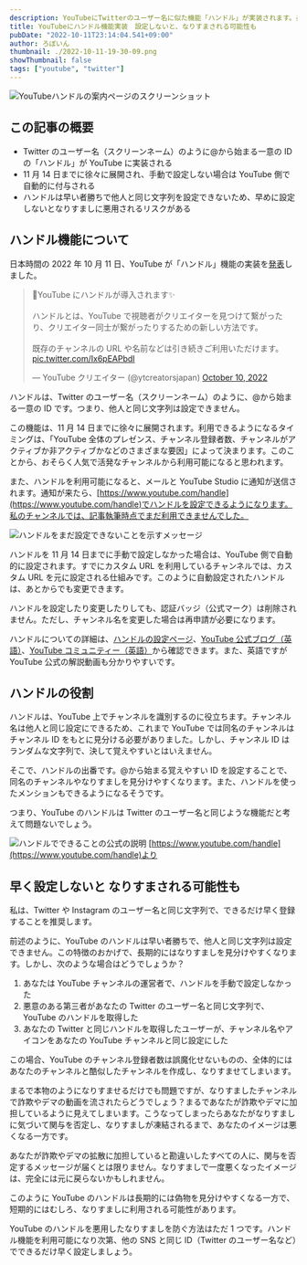 ```yaml
---
description: YouTubeにTwitterのユーザー名に似た機能「ハンドル」が実装されます。長期的にはなりすましを見分けやすくなる一方で、短期的にはなりすましに悪用されるリスクがあります。ハンドル機能を利用可能になり次第、すぐに設定することをオススメします。
title: YouTubeにハンドル機能実装　設定しないと、なりすまされる可能性も
pubDate: "2022-10-11T23:14:04.541+09:00"
author: ろぼいん
thumbnail: ./2022-10-11-19-30-09.png
showThumbnail: false
tags: ["youtube", "twitter"]
---
```



![YouTubeハンドルの案内ページのスクリーンショット](./2022-10-11-19-30-09.png)

## この記事の概要

- Twitter のユーザー名（スクリーンネーム）のように@から始まる一意の ID の「ハンドル」が YouTube に実装される
- 11 月 14 日までに徐々に展開され、手動で設定しない場合は YouTube 側で自動的に付与される
- ハンドルは早い者勝ちで他人と同じ文字列を設定できないため、早めに設定しないとなりすましに悪用されるリスクがある

## ハンドル機能について

日本時間の 2022 年 10 月 11 日、YouTube が「ハンドル」機能の実装を[発表](https://support.google.com/youtube/thread/183284252)しました。

<blockquote class="twitter-tweet" data-dnt="true" data-theme="dark"><p lang="ja" dir="ltr">📣YouTube にハンドルが導入されます✨<br/><br/>ハンドルとは、YouTube で視聴者がクリエイターを見つけて繋がったり、クリエイター同士が繋がったりするための新しい方法です。<br/><br/>既存のチャンネルの URL や名前などは引き続きご利用いただけます。 <a href="https://t.co/Ix6pEAPbdI">pic.twitter.com/Ix6pEAPbdI</a></p>&mdash; YouTube クリエイター (@ytcreatorsjapan) <a href="https://twitter.com/ytcreatorsjapan/status/1579615661864628224?ref_src=twsrc%5Etfw">October 10, 2022</a></blockquote> <script async src="https://platform.twitter.com/widgets.js" charset="utf-8"></script>

ハンドルは、Twitter のユーザー名（スクリーンネーム）のように、@から始まる一意の ID です。つまり、他人と同じ文字列は設定できません。

この機能は、11 月 14 日までに徐々に展開されます。利用できるようになるタイミングは、「YouTube 全体のプレゼンス、チャンネル登録者数、チャンネルがアクティブか非アクティブかなどのさまざまな要因」によって決まります。このことから、おそらく人気で活発なチャンネルから利用可能になると思われます。

また、ハンドルを利用可能になると、メールと YouTube Studio に通知が送信されます。通知が来たら、[https://www.youtube.com/handle](https://www.youtube.com/handle)でハンドルを設定できるようになります。私のチャンネルでは、記事執筆時点でまだ利用できませんでした。

![ハンドルをまだ設定できないことを示すメッセージ](./2022-10-11-19-34-39.png)

ハンドルを 11 月 14 日までに手動で設定しなかった場合は、YouTube 側で自動的に設定されます。すでにカスタム URL を利用しているチャンネルでは、カスタム URL を元に設定される仕組みです。このように自動設定されたハンドルは、あとからでも変更できます。

ハンドルを設定したり変更したりしても、認証バッジ（公式マーク）は削除されません。ただし、チャンネル名を変更した場合は再申請が必要になります。

ハンドルについての詳細は、[ハンドルの設定ページ](https://www.youtube.com/handle)、[YouTube 公式ブログ（英語）](https://blog.youtube/news-and-events/introducing-handles-a-new-way-to-identify-your-youtube-channel/)、[YouTube コミュニティー（英語）](https://support.google.com/youtube/thread/183284252)から確認できます。また、英語ですが YouTube 公式の解説動画も分かりやすいです。

<YouTube id="mVVp37YGwyQ" />

## ハンドルの役割

ハンドルは、YouTube 上でチャンネルを識別するのに役立ちます。チャンネル名は他人と同じ設定にできるため、これまで YouTube では同名のチャンネルはチャンネル ID をもとに見分ける必要がありました。しかし、チャンネル ID はランダムな文字列で、決して覚えやすいとはいえません。

そこで、ハンドルの出番です。@から始まる覚えやすい ID を設定することで、同名のチャンネルやなりすましを見分けやすくなります。また、ハンドルを使ったメンションもできるようになるそうです。

つまり、YouTube のハンドルは Twitter のユーザー名と同じような機能だと考えて問題ないでしょう。

![ハンドルでできることの公式の説明](./2022-10-11-19-44-12.png)
[https://www.youtube.com/handle](https://www.youtube.com/handle)より

## 早く設定しないと なりすまされる可能性も

私は、Twitter や Instagram のユーザー名と同じ文字列で、できるだけ早く登録することを推奨します。

前述のように、YouTube のハンドルは早い者勝ちで、他人と同じ文字列は設定できません。この特徴のおかげで、長期的にはなりすましを見分けやすくなります。しかし、次のような場合はどうでしょうか？

1. あなたは YouTube チャンネルの運営者で、ハンドルを手動で設定しなかった
2. 悪意のある第三者があなたの Twitter のユーザー名と同じ文字列で、YouTube のハンドルを取得した
3. あなたの Twitter と同じハンドルを取得したユーザーが、チャンネル名やアイコンをあなたの YouTube チャンネルと同じ設定にした

この場合、YouTube のチャンネル登録者数は誤魔化せないものの、全体的にはあなたのチャンネルと酷似したチャンネルを作成し、なりすませてしまいます。

まるで本物のようになりすませるだけでも問題ですが、なりすましたチャンネルで詐欺やデマの動画を流されたらどうでしょう？まるであなたが詐欺やデマに加担しているように見えてしまいます。こうなってしまったらあなたがなりすましに気づいて関与を否定し、なりすましが凍結されるまで、あなたのイメージは悪くなる一方です。

あなたが詐欺やデマの拡散に加担していると勘違いしたすべての人に、関与を否定するメッセージが届くとは限りません。なりすましで一度悪くなったイメージは、完全には元に戻らないかもしれません。

このように YouTube のハンドルは長期的には偽物を見分けやすくなる一方で、短期的にはむしろ、なりすましに利用される可能性があります。

YouTube のハンドルを悪用したなりすましを防ぐ方法はただ 1 つです。ハンドル機能を利用可能になり次第、他の SNS と同じ ID（Twitter のユーザー名など）でできるだけ早く設定しましょう。
